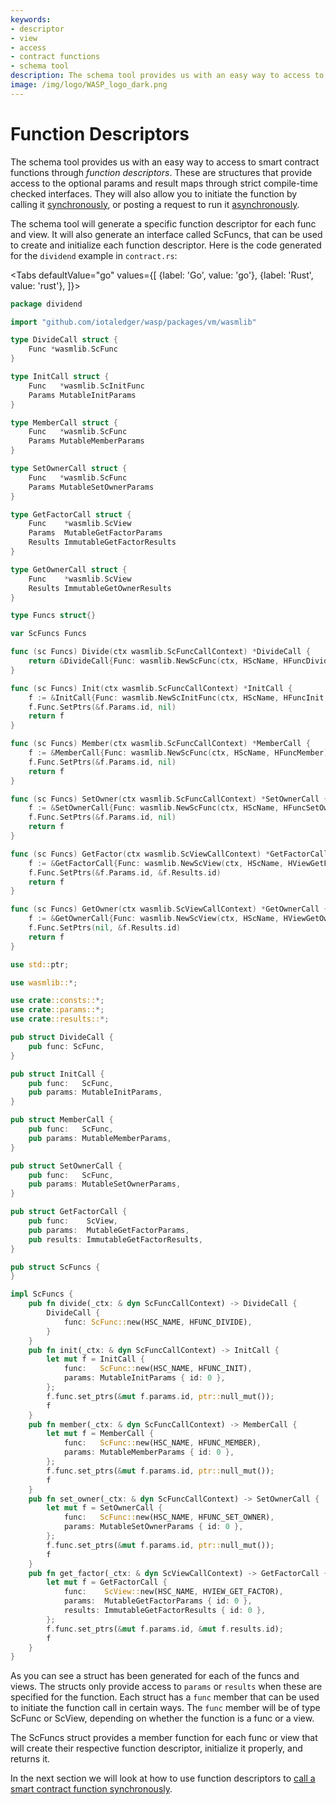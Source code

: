 ```yaml
---
keywords:
- descriptor
- view
- access
- contract functions
- schema tool
description: The schema tool provides us with an easy way to access to smart contract functions through function descriptors, which allow you to initiate the function by calling it synchronously, or posting a request to run it asynchronously.
image: /img/logo/WASP_logo_dark.png
---
```


# Function Descriptors

The schema tool provides us with an easy way to access to smart contract functions through
_function descriptors_. These are structures that provide access to the optional
params and result maps through strict compile-time checked interfaces. They will also
allow you to initiate the function by calling it [synchronously](call.mdx), or posting a request to run
it [asynchronously](post.mdx).

The schema tool will generate a specific function descriptor for each func and view. It
will also generate an interface called ScFuncs, that can be used to create and initialize
each function descriptor. Here is the code generated for the `dividend` example
in `contract.rs`:

<Tabs defaultValue="go"
	values={[
		{label: 'Go', value: 'go'},
		{label: 'Rust', value: 'rust'},
	]}>

<TabItem value="go">

```go
package dividend

import "github.com/iotaledger/wasp/packages/vm/wasmlib"

type DivideCall struct {
    Func *wasmlib.ScFunc
}

type InitCall struct {
    Func   *wasmlib.ScInitFunc
    Params MutableInitParams
}

type MemberCall struct {
    Func   *wasmlib.ScFunc
    Params MutableMemberParams
}

type SetOwnerCall struct {
    Func   *wasmlib.ScFunc
    Params MutableSetOwnerParams
}

type GetFactorCall struct {
    Func    *wasmlib.ScView
    Params  MutableGetFactorParams
    Results ImmutableGetFactorResults
}

type GetOwnerCall struct {
    Func    *wasmlib.ScView
    Results ImmutableGetOwnerResults
}

type Funcs struct{}

var ScFuncs Funcs

func (sc Funcs) Divide(ctx wasmlib.ScFuncCallContext) *DivideCall {
    return &DivideCall{Func: wasmlib.NewScFunc(ctx, HScName, HFuncDivide)}
}

func (sc Funcs) Init(ctx wasmlib.ScFuncCallContext) *InitCall {
    f := &InitCall{Func: wasmlib.NewScInitFunc(ctx, HScName, HFuncInit, keyMap[:], idxMap[:])}
    f.Func.SetPtrs(&f.Params.id, nil)
    return f
}

func (sc Funcs) Member(ctx wasmlib.ScFuncCallContext) *MemberCall {
    f := &MemberCall{Func: wasmlib.NewScFunc(ctx, HScName, HFuncMember)}
    f.Func.SetPtrs(&f.Params.id, nil)
    return f
}

func (sc Funcs) SetOwner(ctx wasmlib.ScFuncCallContext) *SetOwnerCall {
    f := &SetOwnerCall{Func: wasmlib.NewScFunc(ctx, HScName, HFuncSetOwner)}
    f.Func.SetPtrs(&f.Params.id, nil)
    return f
}

func (sc Funcs) GetFactor(ctx wasmlib.ScViewCallContext) *GetFactorCall {
    f := &GetFactorCall{Func: wasmlib.NewScView(ctx, HScName, HViewGetFactor)}
    f.Func.SetPtrs(&f.Params.id, &f.Results.id)
    return f
}

func (sc Funcs) GetOwner(ctx wasmlib.ScViewCallContext) *GetOwnerCall {
    f := &GetOwnerCall{Func: wasmlib.NewScView(ctx, HScName, HViewGetOwner)}
    f.Func.SetPtrs(nil, &f.Results.id)
    return f
}
```

</TabItem>

<TabItem value="rust">

```rust
use std::ptr;

use wasmlib::*;

use crate::consts::*;
use crate::params::*;
use crate::results::*;

pub struct DivideCall {
    pub func: ScFunc,
}

pub struct InitCall {
    pub func:   ScFunc,
    pub params: MutableInitParams,
}

pub struct MemberCall {
    pub func:   ScFunc,
    pub params: MutableMemberParams,
}

pub struct SetOwnerCall {
    pub func:   ScFunc,
    pub params: MutableSetOwnerParams,
}

pub struct GetFactorCall {
    pub func:    ScView,
    pub params:  MutableGetFactorParams,
    pub results: ImmutableGetFactorResults,
}

pub struct ScFuncs {
}

impl ScFuncs {
    pub fn divide(_ctx: & dyn ScFuncCallContext) -> DivideCall {
        DivideCall {
            func: ScFunc::new(HSC_NAME, HFUNC_DIVIDE),
        }
    }
    pub fn init(_ctx: & dyn ScFuncCallContext) -> InitCall {
        let mut f = InitCall {
            func:   ScFunc::new(HSC_NAME, HFUNC_INIT),
            params: MutableInitParams { id: 0 },
        };
        f.func.set_ptrs(&mut f.params.id, ptr::null_mut());
        f
    }
    pub fn member(_ctx: & dyn ScFuncCallContext) -> MemberCall {
        let mut f = MemberCall {
            func:   ScFunc::new(HSC_NAME, HFUNC_MEMBER),
            params: MutableMemberParams { id: 0 },
        };
        f.func.set_ptrs(&mut f.params.id, ptr::null_mut());
        f
    }
    pub fn set_owner(_ctx: & dyn ScFuncCallContext) -> SetOwnerCall {
        let mut f = SetOwnerCall {
            func:   ScFunc::new(HSC_NAME, HFUNC_SET_OWNER),
            params: MutableSetOwnerParams { id: 0 },
        };
        f.func.set_ptrs(&mut f.params.id, ptr::null_mut());
        f
    }
    pub fn get_factor(_ctx: & dyn ScViewCallContext) -> GetFactorCall {
        let mut f = GetFactorCall {
            func:    ScView::new(HSC_NAME, HVIEW_GET_FACTOR),
            params:  MutableGetFactorParams { id: 0 },
            results: ImmutableGetFactorResults { id: 0 },
        };
        f.func.set_ptrs(&mut f.params.id, &mut f.results.id);
        f
    }
}
```

</TabItem>
</Tabs>

As you can see a struct has been generated for each of the funcs and views. The
structs only provide access to `params` or `results` when these are specified for the
function. Each struct has a `func` member that can be used to initiate the
function call in certain ways. The `func` member will be of type ScFunc or ScView,
depending on whether the function is a func or a view.

The ScFuncs struct provides a member function for each func or view that will create their
respective function descriptor, initialize it properly, and returns it.

In the next section we will look at how to use function descriptors to [call a smart
contract function synchronously](call.mdx).
